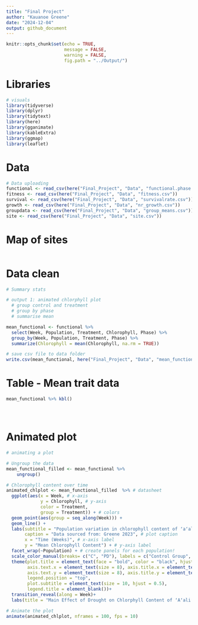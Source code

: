 ```yaml
---
title: "Final Project"
author: "Kauanoe Greene"
date: "2024-12-04"
output: github_document
---
```



```r
knitr::opts_chunk$set(echo = TRUE, 
                      message = FALSE, 
                      warning = FALSE, 
                      fig.path = "../Output/")
```

# Libraries  

```r

# visuals
library(tidyverse)
library(dplyr)
library(tidytext)
library(here)
library(gganimate)
library(kableExtra)
library(ggmap)
library(leaflet)
```

# Data  

```r
# Data uploading
functional <- read_csv(here("Final_Project", "Data", "functional.phase.data.csv"))
fitness <- read_csv(here("Final_Project", "Data", "fitness.csv"))
survival <- read_csv(here("Final_Project", "Data", "survivalrate.csv"))
growth <- read_csv(here("Final_Project", "Data", "nr_growth.csv"))
groupdata <- read_csv(here("Final_Project", "Data", "group_means.csv"))
site <- read_csv(here("Final_Project", "Data", "site.csv"))
```
# Map of sites

```r

```

# Data clean  

```r

# Summary stats  

# output 1: animated chlorphyll plot  
  # group control and treatment
  # group by phase
  # summarise mean

mean_functional <- functional %>% 
  select(Week, Population, Treatment, Chlorophyll, Phase) %>% 
  group_by(Week, Population, Treatment, Phase) %>% 
  summarize(Chlorophyll = mean(Chlorophyll, na.rm = TRUE))

# save csv file to data folder
write.csv(mean_functional, here("Final_Project", "Data", "mean_functional.csv"))

```


# Table - Mean trait data 

```r

mean_functional %>% kbl()


```

#  

```r


```


# Animated plot  

```r
# animating a plot

# Ungroup the data
mean_functional_filled <- mean_functional %>%
    ungroup()

# Chlorophyll content over time
animated_chlplot <- mean_functional_filled  %>% # datasheet
  ggplot(aes(x = Week, # x-axis
             y = Chlorophyll, # y-axis
             color = Treatment,
             group = Treatment)) + # colors
  geom_point(aes(group = seq_along(Week))) +
  geom_line() +
  labs(subtitle = "Population variation in chlorophyll content of ʻaʻaliʻi in response to drought stress over time", # plot subtitle
       caption = "Data sourced from: Greene 2023", # plot caption
       x = "Time (Weeks)", # x-axis label
       y = "Mean Chlorophyll Content") + # y-axis label
  facet_wrap(~Population) + # create panels for each population!
  scale_color_manual(breaks= c("C", "PD"), labels = c("Control Group", "Pulse Drought Group"), values = c("darkgreen", "brown")) + # rename legend variables
  theme(plot.title = element_text(face = "bold", color = "black", hjust = 0.5), # bold title
        axis.text.x = element_text(size = 8), axis.title.x = element_text(size = 10), # adjust x-axis labels
        axis.text.y = element_text(size = 8), axis.title.y = element_text(size = 10),   # adjust y-axis labels
        legend.position = "top", 
        plot.subtitle = element_text(size = 10, hjust = 0.5), 
        legend.title = element_blank())+
  transition_reveal(along = Week)+
  labs(title = "Main Effect of Drought on Chlorphyll Content of ʻAʻaliʻi at Week: {round(frame_along)}") # Display the current Week in the title

# Animate the plot
animate(animated_chlplot, nframes = 100, fps = 10)

```


